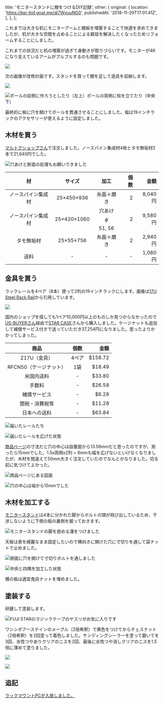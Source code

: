   title: 'モニタースタンドに棚をつけるDIY記録',
  other: {
    original: {
      location: 'https://kei-itof.goat.me/di7WvuuNG0',
      publishedAt: '2018-11-29T17:01:41Z',
    },
  },
};

これまでは大きな机にモニターアームと棚板を増築することで快適を求めてきましたが、机が大きな空間を占めることによる窮屈を解決したくなったためリフォームすることにしました。

これまでの状況だと机の増築が過ぎて身動きが取りづらいです。モニターが4Kになり支えているアームがプルプルするのも問題です。

![](./plan-before.png)

次の画像が改修計画です。スタンドを買って棚を足して道具を収納します。

![](./plan-after.png)

![ポールの前側に作ろうとしたり（左上）ポールの両側に柱を立てたり（中央下）](./design.png)

最終的に板に穴を開けてポールを貫通させることにしました。幅は19インチラックのアクセサリーが使えるように設定しました。

## 木材を買う

[マルトクショップさん](https://shop.woodworks-marutoku.com/)で注文しました。ノースパイン集成材4枚とタモ無垢材2本で21,640円でした。

![穴あけと断面の処理もお願いできました](./boards.jpg)

|         材         |   サイズ    |         加工         | 個数 |    金額 |
| :----------------: | :---------: | :------------------: | ---: | ------: |
| ノースパイン集成材 | 25×450×936  |      糸面＋磨き      |    2 | 8,040円 |
| ノースパイン集成材 | 25×420×1060 | 穴あけ$$\phi$$51, 56 |    2 | 9,580円 |
|     タモ無垢材     |  25×55×756  |      糸面＋磨き      |    2 | 2,940円 |
|        送料        |      -      |          -           |    - | 1,080円 |

## 金具を買う

ラックレールを4ペア（8本）使って2列の19インチラックにします。画像は[17U Steel Rack Rail](https://www.starcase.com/product_p/z17u.htm)から引用しています。

![](./rail.jpg)

国内のショップを探しても1ペア10,000円以上のものしか見つからなかったので[US-BUYERさん](https://www.us-buyer.com/)経由で[STAR CASE](https://starcase.com/)さんから購入しました。ケージナットも追加して補償サービス付きで送っていただき37,254円になりました。思ったよりかかってしまった。

|          商品          | 個数  |    金額 |
| :--------------------: | :---: | ------: |
|      Z17U（金具）      | 4ペア | $158.72 |
| RFCN50（ケージナット） |  1袋  |  $18.49 |
|       米国内送料       |   -   |  $33.80 |
|         手数料         |   -   |  $26.58 |
|      補償サービス      |   -   |   $6.28 |
|     関税・消費税等     |   -   |  $11.28 |
|      日本への送料      |   -   |  $63.84 |

![届いたレールたち](./frames1.jpg)

![届いたレールを広げた状態](./frames2.jpg)

[商品ページ](https://www.starcase.com/product_p/z17u.htm)の寸法だと穴の中心は設置面から13.56mmだと思ったのですが、測ったら15mmでした。1.5x両側x2列 = 6mmも幅を広げないといけなくなりましたが、木材を間違えて50mm大きく注文していたのでなんとかなりました。切る前に気づけてよかった。

![商品ページにある図面](./rail-spec.jpg)

![穴の中心は端から15mmでした](./rail-measurements.jpg)

## 木材を加工する

[モニタースタンド](https://www.amazon.co.jp/gp/product/B07BDK1QJY/)は4本に分かれた脚からボルトの頭が飛び出しているため、干渉しないように下側の板の裏側を掘っておきます。

![モニタースタンドの脚を嵌める溝をつけました](./hole-center.jpg)

天板は表を綺麗なまま固定したいので横向きに開けた穴に寸切りを通して袋ナットで止めました。

![側面に穴を開けて寸切りボルトを通しました](./hole-side.jpg)

![中央と四隅を加工した状態](./holes.jpg)

横の板は適宜鬼目ナットを埋めました。

## 塗装する

研磨して塗装します。

![FUJI STARのマジックテープのヤスリがお気に入りです](./sandpaper.jpg)

ワシンポアーステインのメープル（2倍希釈）で黄色をつけてからチェスナット（2倍希釈）を2回塗って着色しました。サンディングシーラーを塗って磨いてを3回、水性つやありクリアのニスを2回、最後に水性つや消しクリアのニスを1.5倍に薄めて塗りました。

![](./paint.jpg)

![](./overview.jpg)

## 追記

[ラックマウントPCが入居しました。](../../2020/new-computer/index.page.md)
